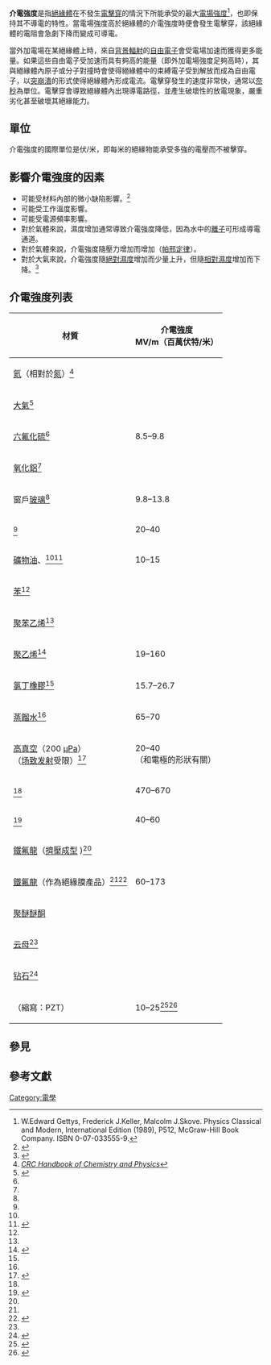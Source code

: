 '''介電強度'''是指[[絕緣體|絕緣體]]在不發生[[電擊穿|電擊穿]]的情況下所能承受的最大[[電場#電場強度|電場強度]]<ref>W.Edward Gettys, Frederick J.Keller, Malcolm J.Skove. Physics Classical and Modern, International Edition  (1989), P512, McGraw-Hill Book Company. ISBN 0-07-033555-9.</ref>，也即保持其不導電的特性。當電場強度高於絕緣體的介電強度時便會發生電擊穿，該絕緣體的電阻會急劇下降而變成可導電。

當外加電場在某絕緣體上時，來自[[背景輻射|背景輻射]]的[[自由電子|自由電子]]會受電場加速而獲得更多能量。如果這些自由電子受加速而具有夠高的能量（即外加電場強度足夠高時），其與絕緣體內原子或分子對撞時會使得絕緣體中的束縛電子受到解放而成為自由電子，以[[突崩潰|突崩潰]]的形式使得絕緣體內形成電流。電擊穿發生的速度非常快，通常以[[秒#秒的各級單位|奈秒]]為單位。電擊穿會導致絕緣體內出現導電路徑，並產生破壞性的放電現象，嚴重劣化甚至破壞其絕緣能力。

==單位==
介電強度的國際單位是伏/米，即每米的絕緣物能承受多強的電壓而不被擊穿。

==影響介電強度的因素==
*可能受材料內部的微小缺陷影響。<ref>{{cite web|author =DuPont Teijin Films|title =Mylar polyester film|year =2003|url =http://usa.dupontteijinfilms.com/informationcenter/downloads/Electrical_Properties.pdf|access-date =2022-05-04|archive-date =2016-12-19|archive-url =https://web.archive.org/web/20161219161052/http://usa.dupontteijinfilms.com/informationcenter/downloads/Electrical_Properties.pdf}}</ref>
*可能受工作溫度影響。
*可能受電源頻率影響。
*對於氣體來說，濕度增加通常導致介電強度降低，因為水中的[[離子|離子]]可形成導電通道。
*對於氣體來說，介電強度隨壓力增加而增加（[[帕邢定律|帕邢定律]]）。
*對於大氣來說，介電強度隨[[絕對濕度|絕對濕度]]增加而少量上升，但隨[[相對濕度|相對濕度]]增加而下降。<ref>{{cite journal|title=Durchschlagfeldstärke des homogenen Feldes in Luft |date=1932 |doi=10.1007/BF01657189 |volume=26 |issue=4 |journal=Archiv für Elektrotechnik |pages=219–232|last1=Ritz |first1=Hans |s2cid=108697400 }}</ref>

==介電強度列表==
{| class="wikitable sortable"
|-
! 材質
! data-sort-type=number | 介電強度<br>MV/m（百萬伏特/米）
|-
| [[氦|氦]]（相對於[[氮|氮]]）<ref name="CRC">''[[CRC_Handbook_of_Chemistry_and_Physics|CRC Handbook of Chemistry and Physics]]''</ref><br>{{clarify|date=2019年1月}}
| {{nts|0.15}}
|-
| [[大氣|大氣]]<ref>{{cite web |url=https://hypertextbook.com/facts/2000/AliceHong.shtml |title=Dielectric Strength of Air |first=Alice |last=Hong |year=2000 |website=The Physics Factbook |editor-last=Elert |editor-first=Glenn |access-date=2020-06-18 |archive-date=2019-05-02 |archive-url=https://web.archive.org/web/20190502051255/https://hypertextbook.com/facts/2000/AliceHong.shtml }}</ref>
| {{nts|3}}
|-
| [[六氟化硫|六氟化硫]]<ref name="CRC"/>
| {{ntsh|9.15}}8.5–9.8
|-
| [[氧化鋁|氧化鋁]]<ref name="CRC"/>
| {{nts|13.4}}
|-
| 窗戶[[玻璃|玻璃]]<ref name="CRC"/>
| {{ntsh|11.8}} 9.8–13.8
|-
| {{link-en|硼矽酸鹽玻璃|Borosilicate glass}}<ref name="CRC"/>
| {{ntsh|30}} 20–40
|-
| [[礦物油|礦物油]]、{{link-en|矽油|Silicone oil}}<ref name="CRC"/><ref>{{cite web |last=Föll |first=H. |url=http://www.tf.uni-kiel.de/matwis/amat/elmat_en/kap_3/backbone/r3_5_1.html |title=3.5.1 Electrical Breakdown and Failure |publisher=Tf.uni-kiel.de |access-date=2020-06-18 |archive-date=2015-03-24 |archive-url=https://web.archive.org/web/20150324100235/http://www.tf.uni-kiel.de/matwis/amat/elmat_en/kap_3/backbone/r3_5_1.html }}</ref>
| {{ntsh|12.5}} 10–15
|-
| [[苯|苯]]<ref name="CRC"/>
| {{nts|163}}
|-
| [[聚苯乙烯|聚苯乙烯]]<ref name="CRC"/>
| {{nts|19.7}}
|-
| [[聚乙烯|聚乙烯]]<ref>{{cite web|url=https://hypertextbook.com/facts/2009/CherryXu.shtml|title=Dielectric strength of polyethylene|first=Cherry|last=Xu|year=2009|website=The Physics Factbook|editor-last=Elert|editor-first=Glenn|access-date=2020-06-18|archive-date=2022-05-04|archive-url=https://web.archive.org/web/20220504103243/https://hypertextbook.com/facts/2009/CherryXu.shtml}}</ref>
| {{ntsh|20.3}} 19–160
|-
| [[氯丁橡膠|氯丁橡膠]]<ref name="CRC"/>
| {{ntsh|21.65}} 15.7–26.7
|-
| [[蒸餾水|蒸餾水]]<ref name="CRC"/>
| {{ntsh|67.5}} 65–70
|-
| [[真空#不同程度的真空|高真空]]（200 [[帕斯卡|μPa]]）<br>（[[场致发射|场致发射]]受限）<ref>{{Cite conference |conference =20th International Symposium on Discharges and Electrical Insulation in Vacuum |url=http://www.htee.tu-bs.de/forschung/veroeffentlichungen/giere2002.pdf |title=HV dielectric strength of shielding electrodes in vacuum circuit-breakers |last1=Giere |first1=Stefan |last2=Kurrat |first2=Michael  |last3= Schümann |first3=Ulf  | access-date=2020-06-18 |archive-url=https://web.archive.org/web/20120301112907/http://www.htee.tu-bs.de/forschung/veroeffentlichungen/giere2002.pdf |archive-date=2012-03-01 |url-status=dead }}</ref>
| {{ntsh|30}} 20–40<br>（和電極的形狀有關）
|-
| {{link-en|熔融石英|Fused_quartz}}<ref name="CRC"/>
| {{ntsh|570}} 470–670
|-
| {{link-en|蠟紙|Waxed_paper}}<ref>{{cite web|url=https://hypertextbook.com/facts/2007/DashaMulyukova.shtml|title=Dielectric strength of waxed paper|first=Dasha|last=Mulyakhova|year=2007|website=The Physics Factbook|editor-last=Elert|editor-first=Glenn|access-date=2020-06-18|archive-date=2022-02-11|archive-url=https://web.archive.org/web/20220211142930/https://hypertextbook.com/facts/2007/DashaMulyukova.shtml}}</ref>
| {{ntsh|50}} 40–60
|-
| [[鐵氟龍|鐵氟龍]]（[[擠型|擠壓成型]] )<ref name="CRC"/>
| {{nts|19.7}}
|-
| [[鐵氟龍|鐵氟龍]]（作為絕緣膜產品）<ref name="CRC"/><ref>{{cite web |author=Glenn Elert |url=https://physics.info/dielectrics/ |title=Dielectrics - The Physics Hypertextbook |publisher=Physics.info |access-date=2020-06-18 |archive-date=2022-04-11 |archive-url=https://web.archive.org/web/20220411235153/https://physics.info/dielectrics/ }}</ref>
| {{ntsh|116.5}} 60–173
|-
| [[聚醚醚酮|聚醚醚酮]]
| {{nts|23}}
|-
| [[云母|云母]]<ref name="CRC"/>
| {{nts|118}}
|-
| [[钻石|钻石]]<ref>{{cite web|url=https://www.researchgate.net/publication/267937297|title=Electronic properties of diamond|publisher=el.angstrom.uu.se|access-date=2013-08-10|archive-date=2020-06-06|archive-url=https://web.archive.org/web/20200606054902/https://www.researchgate.net/publication/267937297_Electronic_Properties_of_Diamond}}</ref>
| {{nts|2000}}
|-
| {{link-en|鋯鈦酸鉛|Lead_zirconate_titanate}}（縮寫：PZT）
| {{ntsh|17}} 10–25<ref>{{cite journal |title = Electrical Characteristics of Ferroelectric PZT Thin Films for DRAM Applications |last = Moazzami |first = Reza |author2 = Chenming Hu |author3 = William H. Shepherd |journal = IEEE Transactions on Electron Devices |date = September 1992 |volume = 39 |issue = 9 |page = 2044 |url = http://www.eecs.berkeley.edu/~hu/PUBLICATIONS/Hu_papers/Hu_JNL/HuC_JNL_114.pdf |bibcode = 1992ITED...39.2044M |doi = 10.1109/16.155876 |access-date = 2022-05-04 |archive-date = 2015-09-24 |archive-url = https://web.archive.org/web/20150924005505/http://www.eecs.berkeley.edu/~hu/PUBLICATIONS/Hu_papers/Hu_JNL/HuC_JNL_114.pdf }}</ref><ref>{{cite journal  |url = https://www.researchgate.net/publication/237514139 |title = Performance of Piezoelectric Ceramic Multilayer Components Based on Hard and Soft PZT |author = B. Andersen |author2 = E. Ringgaard |author3 = T. Bove |author4 = A. Albareda |author5 = R. Pérez |name-list-style = amp |journal = Proceedings of Actuator 2000 |year = 2000 |pages = 419–422}}</ref>
|}

==參見==

==參考文獻==
{{Reflist|50em}}

[[Category:電學|Category:電學]]